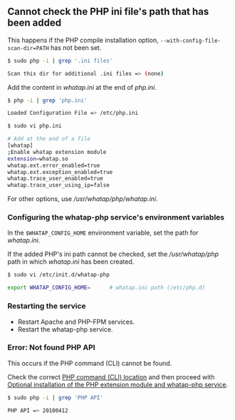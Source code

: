 ## Cannot check the PHP ini file's path that has been added

This happens if the PHP compile installation option, `--with-config-file-scan-dir=PATH` has not been set.

```bash
$ sudo php -i | grep '.ini files'

Scan this dir for additional .ini files => (none)
```

Add the content in _whatap.ini_ at the end of _php.ini_.

```bash
$ php -i | grep 'php.ini'

Loaded Configuration File => /etc/php.ini

$ sudo vi php.ini

# Add at the end of a file
[whatap]
;Enable whatap extension module
extension=whatap.so
whatap.ext.error_enabled=true
whatap.ext.exception_enabled=true
whatap.trace_user_enabled=true
whatap.trace_user_using_ip=false
```

For other options, use _/usr/whatap/php/whatap.ini_.

### Configuring the whatap-php service's environment variables

In the `$WHATAP_CONFIG_HOME` environment variable, set the path for _whatap.ini_.

If the added PHP's ini path cannot be checked, set the _/usr/whatap/php_ path in which _whatap.ini_ has been created.

```bash
$ sudo vi /etc/init.d/whatap-php

export WHATAP_CONFIG_HOME=      # whatap.ini path (/etc/php.d)
```

### Restarting the service

-   Restart Apache and PHP-FPM services. 
-   Restart the whatap-php service.

### Error: Not found PHP API

This occurs if the PHP command (CLI) cannot be found. 

Check the correct [PHP command (CLI) location](#check-php-cli-path) and then proceed with [Optional installation of the PHP extension module and whatap-php service](#extension-modul-manual-setting).

```bash title='Check PHP API version'
$ sudo php -i | grep 'PHP API'

PHP API => 20100412
```
